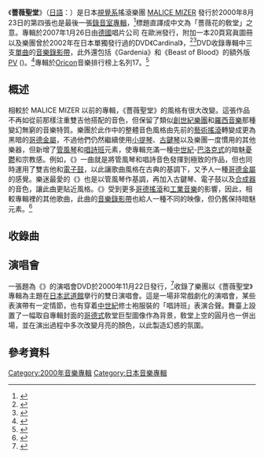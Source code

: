 {{Infobox album <!-- See Wikipedia:WikiProject_Albums -->
| Name        = {{lang|ja|薔薇の聖堂}}
| Type        = [[錄音室專輯|錄音室專輯]]
| Artist      = [[MALICE_MIZER|MALICE MIZER]]
| Cover       = Cathedral of the Roses (Bara no Seidou).jpg
| Released    = 2000年8月23日
| Recorded    =
| Genre       = {{tsl|en|Neoclassical dark wave|新古典暗潮}}
| Length      = 50:34
| Label       = {{flagicon|JPN}} {{link-en|Midi:Nette}}<br />{{flagicon|EU}} {{link-en|Trisol Music Group}}
| Producer    = [[MALICE_MIZER|MALICE MIZER]]
| Last album  = {{lang|ja|神話}}<br />(2000)
| This album  = {{lang|ja|'''薔薇の聖堂'''}}<br />(2000)
| Next album  =
| Misc        =
  {{Singles
  | Name          = {{lang|ja|薔薇の聖堂}}
  | Type          = studio
  | single 1      = {{lang|ja|再会の血と薔薇}}
  | single 1 date = 1999年11月3日
  | single 2      = {{lang|ja|虚無の中での遊戯}}
  | single 2 date = 2000年5月31日
  | single 3      = {{lang|ja|白い肌に狂う愛と哀しみの輪舞}}
  | single 3 date = 2000年7月26日
  | single 4      = {{lang|ja|真夜中に交わした約束}}
  | single 4 date = 2001年10月30日
  }}
}}

《'''薔薇聖堂'''》（[[日語|日語]]：{{lang|ja|薔薇の聖堂}}）是日本[[視覺系|視覺系]]搖滾樂團 [[MALICE_MIZER|MALICE MIZER]] 發行於2000年8月23日的第四張也是最後一張[[錄音室專輯|錄音室專輯]]，<ref name="CDJa1">{{cite web |url=http://www.cdjapan.co.jp/product/MMCD-13 |title=Bara no Seidou |accessdate=2017-03-31 |publisher=CDJapan |archive-date=2017-04-01 |archive-url=https://web.archive.org/web/20170401144606/http://www.cdjapan.co.jp/product/MMCD-13 |dead-url=no }}</ref>標題直譯成中文為「薔薇花的敎堂」之意。專輯於2007年1月26日由[[德國|德國]]唱片公司 {{link-en|Trisol Music Group}} 在歐洲發行，附加一本20頁寫眞圖冊以及樂團曾於2002年在日本單獨發行過的DVD《Cardinal》，<ref name="jame">{{cite web |url=http://jame-world.com/uk/news-19521-malice-mizer-european-release-for-bara-no-seidou.html |title=Malice Mizer: European release for Bara no Seidou |accessdate=2017-04-01 |author=Geisha |date=14.01.2007 12:00 |publisher={{link-es|JaME}}. Japanese Music Entertainment |archive-date=2017-04-01 |archive-url=https://web.archive.org/web/20170401145015/http://jame-world.com/uk/news-19521-malice-mizer-european-release-for-bara-no-seidou.html |dead-url=no }}</ref><ref name="CDJa3">{{cite web |url=http://www.cdjapan.co.jp/product/MMBV-28 |title=Cardinal |accessdate=2017-04-01 |publisher=CDJapan |archive-date=2017-04-01 |archive-url=https://web.archive.org/web/20170401145745/http://www.cdjapan.co.jp/product/MMBV-28 |dead-url=no }}</ref>DVD收錄專輯中三支[[單曲|單曲]]的[[音樂錄影帶|音樂錄影帶]]，此外還包括《Gardenia》和《Beast of Blood》的額外版[[音樂錄影帶|PV]] ({{lang|en|Alternative version}})。<ref name="Dis">{{cite web |url=https://www.discogs.com/Malice-Mizer-Bara-No-Seidou/release/1569241 |title=Bara No Seidou (CD, Album, Ltd + DVD-V, PAL) |accessdate=2017-03-31 |publisher=[[Discogs|Discogs]] |archive-date=2017-04-01 |archive-url=https://web.archive.org/web/20170401232342/https://www.discogs.com/Malice-Mizer-Bara-No-Seidou/release/1569241 |dead-url=no }}</ref>專輯於[[Oricon|Oricon]]音樂排行榜上名列17。<ref name="Ori">{{cite web |url=http://oriconv.seesaa.net/article/158589410.html |title=【MALICE MIZER】のオリコン順位と売り上げ枚数 |accessdate=2017-03-31 |publisher=oriconv.seesaa.net |archive-date=2019-01-14 |archive-url=https://web.archive.org/web/20190114210217/http://oriconv.seesaa.net/article/158589410.html |dead-url=yes }}</ref>

== 概述 ==
相較於 MALICE MIZER 以前的專輯，《薔薇聖堂》的風格有很大改變。這張作品不再如從前那樣注重雙吉他搭配的音色，但保留了類似[[創世紀樂團|創世紀樂團]]和[[羅西音樂|羅西音樂]]那種變幻無窮的音樂特質。樂團於此作中的整體音色風格由先前的[[藝術搖滾|藝術搖滾]]轉變成更為黑暗的[[哥德金屬|哥德金屬]]，不過他們仍然繼續使用[[小提琴|小提琴]]、[[古鍵琴|古鍵琴]]以及樂團一度慣用的其他樂器，但新增了[[管風琴|管風琴]]和[[合唱|唱詩班]]元素，使專輯充滿一種[[中世紀音樂|中世紀]]-[[巴洛克音樂|巴洛克式]]的暗魅[[抑鬱_(情緒)|憂鬱]]和宗教感。例如，《{{lang|ja|聖なる刻　永遠の祈り}}》一曲就是將管風琴和唱詩音色發揮到極致的作品，但也同時運用了雙吉他和[[電子鼓|電子鼓]]，以此讓歌曲風格在古典的基調下，又予人一種[[哥德金屬|哥德金屬]]的感覺。樂迷最愛的《{{lang|ja|虚無の中での遊戯}}》也是以管風琴作基調，再加入古鍵琴、電子鼓以及[[合成器|合成器]]的音色，讓此曲更貼近{{tsl|en|Dark wave|暗潮音樂}}風格。《{{lang|ja|虚無の中での遊戯}}》受到更多[[哥德搖滾|哥德搖滾]]和[[工業音樂|工業音樂]]的影響，因此，相較專輯裡的其他歌曲，此曲的[[音樂錄影帶|音樂錄影帶]]也給人一種不同的映像，但仍舊保持暗魅元素。<ref name="Eve">{{cite web |url=https://everything2.com/title/Bara+no+Seidou |title=Review of Bara no Seidou |accessdate=2017-04-01 |publisher={{link-en|Everything2}} |archive-date=2017-04-01 |archive-url=https://web.archive.org/web/20170401145358/https://everything2.com/title/Bara+no+Seidou |dead-url=no }}</ref>

== 收錄曲 ==
{{Track listing
| all_writing     = [[Mana|Mana]]，除了第4曲和第7曲是由Közi編寫。
| headline        = Disc 1: <small>CD</small>
| title1          = {{lang|ja|薔薇に彩られた悪意と悲劇の幕開け}}
| note1           = 薔薇色染，惡意悲劇之開幕
| length1         = 0:29
| title2          = {{lang|ja|聖なる刻　永遠の祈り}}
| note2           = 聖時恆禱
| length2         = 8:13
| title3          = {{lang|ja|虚無の中での遊戯}}
| note3           = 虛無中之愉樂
| length3         = 6:38
| title4          = {{lang|ja|鏡の舞踏　幻惑の夜}}
| note4           = 鏡舞幻惑夜
| length4         = 3:54
| title5          = {{lang|ja|真夜中に交わした約束}}
| note5           = 暗夜諾言
| length5         = 6:01
| title6          = {{lang|ja|血塗られた果実}}
| note6           = 血染禁果
| length6         = 4:39
| title7          = {{lang|ja|地下水脈の迷路}}
| note7           = [[伏流|伏流]]迷宮
| length7         = 5:28
| title8          = {{lang|ja|破誡の果て}}
| note8           = 崩壞邊緣
| length8         = 4:01
| title9          = {{lang|ja|白い肌に狂う愛と哀しみの輪舞}}
| note9           = 雪膚下熾愛與哀傷的[[迴旋曲|迴旋曲]]
| translation9    =
| length9         = 5:40
| title10         = {{lang|ja|再会の血と薔薇}}
| note10          = 再會的血與薔薇
| length10        = 5:31
}}
{{tracklist
| collapsed       = yes
| headline        = Disc 2: <small>DVD "Cardinal" (僅限歐洲版)</small>
| lyrics_credits  = yes
| music_credits   = yes
| title1          = {{lang|ja|再会の血と薔薇}}
| note1           = [[音樂錄影帶|PV]]
| lyrics1         = 
| music1          = 
| length1         = 
| title2          = {{lang|ja|虚無の中での遊戯}}
| note2           = PV
| lyrics2         = 
| music2          = 
| length2         = 
| title3          = {{lang|ja|白い肌に狂う愛と哀しみの輪舞}}
| lyrics3         = 
| music3          = 
| note3           = PV
| length3         = 
| title4          = Gardenia
| note4           = PV
| lyrics4         = 
| music4          = 
| length4         = 
| title5          = Beast of Blood
| note5           = PV
| lyrics5         = 
| music5          = 
| length5         = 
| title6          = Garnet {{lang|ja|～禁断の園へ～}}
| lyrics6         = 
| music6          = 
| note6           = PV
| length6         = 
| title7          = Beast of Blood
| note7           = live clip
| lyrics7         = 
| music7          = 
| length7         = 
}}

== 演唱會 ==
一張題為《{{lang|ja|薔薇に彩られた悪意と悲劇の幕開け}}》的演唱會DVD於2000年11月22日發行，<ref name="CDJa2">{{cite web |url=http://www.cdjapan.co.jp/product/MMBV-15 |title=Bara ni Irodorareta Akui to Higeki no Makuake |accessdate=2017-04-01 |publisher=CDJapan |archive-date=2017-04-01 |archive-url=https://web.archive.org/web/20170401145440/http://www.cdjapan.co.jp/product/MMBV-15 |dead-url=no }}</ref>收錄了樂團以《薔薇聖堂》專輯為主題在[[日本武道館|日本武道館]]擧行的雙日演唱會。這是一場非常戲劇化的演唱會，某些表演帶有一定情節，也有穿着[[中世紀|中世紀]]修士袍服裝的「唱詩班」表演合聲。舞臺上設置了一幅取自專輯封面的[[哥德式建築|哥德式]]敎堂巨型圖像作為背景，敎堂上空的圓月也一併出場，並在演出過程中多次改變月亮的顏色，以此製造幻惑的氛圍。

== 參考資料 ==
{{reflist}}

[[Category:2000年音樂專輯|Category:2000年音樂專輯]]
[[Category:日本音樂專輯|Category:日本音樂專輯]]